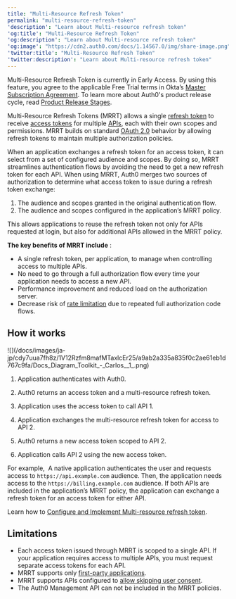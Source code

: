 ```yaml
---
title: "Multi-Resource Refresh Token"
permalink: "multi-resource-refresh-token"
'description': "Learn about Multi-resource refresh token"
'og:title': "Multi-Resource Refresh Token"
'og:description': "Learn about Multi-resource refresh token"
'og:image': "https://cdn2.auth0.com/docs/1.14567.0/img/share-image.png"
'twitter:title': "Multi-Resource Refresh Token"
'twitter:description': "Learn about Multi-resource refresh token"
---
```


<Warning>

Multi-Resource Refresh Token is currently in Early Access. By using this feature, you agree to the applicable Free Trial terms in Okta’s [Master Subscription Agreement](https://www.okta.com/legal). To learn more about Auth0's product release cycle, read [Product Release Stages](https://auth0.com/docs/troubleshoot/product-lifecycle/product-release-stages).

</Warning>

Multi-Resource <Tooltip data-tooltip-id="react-containers-DefinitionTooltip-1" href="/docs/ja-jp/glossary?term=refresh-token" tip="リフレッシュトークン: ユーザーに再度ログインを強いることなく、更新されたアクセストークンを取得するために使用されるトークン。" cta="用語集の表示">Refresh Tokens</Tooltip> (MRRT) allows a single [refresh token](/docs/ja-jp/secure/tokens/refresh-tokens) to receive [access tokens](/docs/ja-jp/secure/tokens/access-tokens) for multiple [APIs](/docs/ja-jp/get-started/apis), each with their own scopes and permissions. MRRT builds on standard [OAuth 2.0](/docs/ja-jp/authenticate/protocols/oauth) behavior by allowing refresh tokens to maintain multiple authorization policies.

When an application exchanges a refresh token for an <Tooltip data-tooltip-id="react-containers-DefinitionTooltip-1" href="/docs/ja-jp/glossary?term=access-token" tip="アクセストークン: APIへのアクセスに使用される、不透明な文字列またはJWT形式の認可資格情報。" cta="用語集の表示">access token</Tooltip>, it can select from a set of configured <Tooltip data-tooltip-id="react-containers-DefinitionTooltip-6" href="/docs/ja-jp/glossary?term=audience" tip="オーディエンス: 発行されたトークンに対するオーディエンスを表す一意の識別子。トークンでaudという名前が付けられ、その値にはIDトークンの場合はアプリケーション（Client ID）、アクセストークンの場合はAPI（API Identifier）のいずれかのIDが含まれます。" cta="用語集の表示">audience</Tooltip> and scopes. By doing so, MRRT streamlines authentication flows by avoiding the need to get a new refresh token for each API.
When using MRRT, Auth0 merges two sources of authorization to determine what access token to issue during a refresh token exchange:

1. The audience and scopes granted in the original authentication flow.
2. The audience and scopes configured in the application’s MRRT policy.

This allows applications to reuse the refresh token not only for APIs requested at login, but also for additional APIs allowed in the MRRT policy.

**The key benefits of MRRT include** :

* A single refresh token, per application, to manage when controlling access to multiple APIs.
* No need to go through a full <Tooltip data-tooltip-id="react-containers-DefinitionTooltip-1" href="/docs/ja-jp/glossary?term=authorization-flow" tip="認可フロー: OAuth 2.0フレームワークで指定されている認可付与（またはワークフロー）。" cta="用語集の表示">authorization flow</Tooltip> every time your application needs to access a new API.
* Performance improvement and reduced load on the <Tooltip data-tooltip-id="react-containers-DefinitionTooltip-5" href="/docs/ja-jp/glossary?term=authorization-server" tip="認可サーバー: ユーザーによるアクセスの限界を定義するために使用される集中管理型サーバー。たとえば、認可サーバーは、ユーザーが利用できるデータ、タスク、機能を制御できます。" cta="用語集の表示">authorization server</Tooltip>.
* Decrease risk of [rate limitation](/docs/ja-jp/troubleshoot/customer-support/operational-policies/rate-limit-policy) due to repeated full authorization code flows.

## How it works

<Frame>![](/docs/images/ja-jp/cdy7uua7fh8z/1V12Rzfm8mafMTaxlcEr25/a9ab2a335a835f0c2ae61eb1d767c9fa/Docs_Diagram_Toolkit_-_Carlos__1_.png)</Frame>

1. Application authenticates with Auth0.

2. Auth0 returns an access token and a multi-resource refresh token.

3. Application uses the access token to call API 1.

4. Application exchanges the multi-resource refresh token for access to API 2.

5. Auth0 returns a new access token scoped to API 2.

6. Application calls API 2 using the new access token.

<Callout icon="file-lines" color="#0EA5E9" iconType="regular">

For example,  A native application authenticates the user and requests access to `https://api.example.com` audience. Then, the application needs access to the `https://billing.example.com` audience. If both APIs are included in the application’s MRRT policy, the application can exchange a refresh token for an access token for either API.

</Callout>

Learn how to [Configure and Implement Multi-resource refresh token](/docs/ja-jp/secure/tokens/refresh-tokens/multi-resource-refresh-token/configure-and-implement-multi-resource-refresh-token).

## Limitations

* Each access token issued through MRRT is scoped to a single API. If your application requires access to multiple APIs, you must request separate access tokens for each API.
* MRRT supports only [first-party applications](https://auth0.com/docs/get-started/applications/confidential-and-public-applications/first-party-and-third-party-applications#first-party-applications).
* MRRT supports APIs configured to [allow skipping user consent](https://auth0.com/docs/get-started/applications/confidential-and-public-applications/user-consent-and-third-party-applications#skip-consent-for-first-party-applications).
* The Auth0 <Tooltip data-tooltip-id="react-containers-DefinitionTooltip-0" href="/docs/ja-jp/glossary?term=management-api" tip="Management API: 顧客が管理タスクを実行できるようにするための製品。" cta="用語集の表示">Management API</Tooltip> can not be included in the MRRT policies.